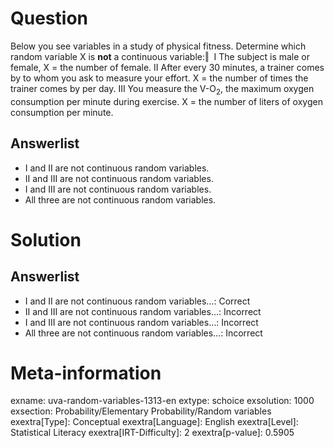 Question
========

Below you see variables in a study of physical fitness. Determine which random variable X is **not** a continuous variable:‖ \ I The subject is male or female, X = the number of female. II After every 30 minutes, a trainer comes by to whom you ask to measure your effort. X = the number of times the trainer comes by per day. III You measure the V-O~2~, the maximum oxygen consumption per minute during exercise. X = the number of liters of oxygen consumption per minute.

Answerlist
----------

* I and II are not continuous random variables.
* II and III are not continuous random variables.
* I and III are not continuous random variables.
* All three are not continuous random variables.

Solution
========

Answerlist
----------

* I and II are not continuous random variables...: Correct
* II and III are not continuous random variables...: Incorrect
* I and III are not continuous random variables...: Incorrect
* All three are not continuous random variables...: Incorrect

Meta-information
================
exname: uva-random-variables-1313-en
extype: schoice
exsolution: 1000
exsection: Probability/Elementary Probability/Random variables
exextra[Type]: Conceptual
exextra[Language]: English
exextra[Level]: Statistical Literacy
exextra[IRT-Difficulty]: 2
exextra[p-value]: 0.5905
